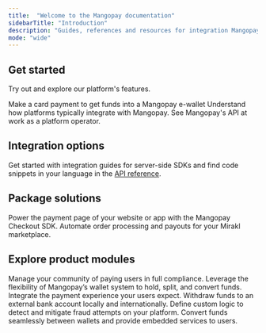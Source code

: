 ```yaml
---
title:  "Welcome to the Mangopay documentation"
sidebarTitle: "Introduction"
description: "Guides, references and resources for integration Mangopay."
mode: "wide"
---
```


## Get started
Try out and explore our platform's features.

<CardGroup cols={3}>
  <Card title="Make a pay-in" href="make-a-payin">
    Make a card payment to get funds into a Mangopay e-wallet
  </Card>
  <Card title="See use cases" href="workflows/marketplace-basics-b2c">
    Understand how platforms typically integrate with Mangopay.
  </Card>
  <Card title="Explore demo" href="https://demo-marketplace.mangopay.com/">
    See Mangopay's API at work as a platform operator.
  </Card>
</CardGroup>

## Integration options
Get started with integration guides for server-side SDKs and find code snippets in your language in the [API reference](/api-reference/introduction).
<CardGroup cols={3}>
  <Card title="Node.js" icon="node" href="integration-tools/sdks/nodejs">
  </Card>
  <Card title="PHP" icon="php" href="integration-tools/sdks/php">
  </Card>
  <Card title="Python" icon="python" href="integration-tools/sdks/python">
  </Card>
  <Card title=".NET" icon="code" href="integration-tools/sdks/net">
  </Card>
  <Card title="Java" icon="java" href="integration-tools/sdks/java">
  </Card>
  <Card title="Ruby" icon="gem" href="integration-tools/sdks/ruby">
  </Card>
</CardGroup>

## Package solutions
<CardGroup cols={2}>
  <Card title="Checkout SDK" href="integration-tools/sdks/checkout">
    Power the payment page of your website or app with the Mangopay Checkout SDK.
  </Card>
  <Card title="Mirakl connector" href="integration-tools/official-integrations/mirakl">
    Automate order processing and payouts for your Mirakl marketplace.
  </Card>
</CardGroup>

## Explore product modules
<CardGroup cols={2}>
  <Card title="Users" href="concepts/users/introduction-types">
    Manage your community of paying users in full compliance.
  </Card>
  <Card title="Wallets" href="concepts/e-wallet-system">
    Leverage the flexibility of Mangopay’s wallet system to hold, split, and convert funds.
  </Card>
  <Card title="Payments" href="concepts/payments/currencies">
    Integrate the payment experience your users expect.
  </Card>
  <Card title="Payouts" href="concepts/payments/payouts">
    Withdraw funds to an external bank account locally and internationally.
  </Card>
  <Card title="Fraud prevention" href="concepts/fraud-prevention-rules">
    Define custom logic to detect and mitigate fraud attempts on your platform.
  </Card>
  <Card title="FX" href="concepts/payments/fx">
    Convert funds seamlessly between wallets and provide embedded services to users.
  </Card>
</CardGroup>